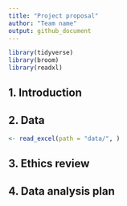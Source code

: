 ```yaml
---
title: "Project proposal"
author: "Team name"
output: github_document
---
```


```r
library(tidyverse)
library(broom)
library(readxl)
```

## 1. Introduction



## 2. Data

```r
<- read_excel(path = "data/", )
```


## 3. Ethics review

## 4. Data analysis plan



